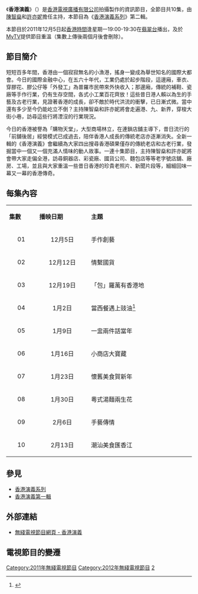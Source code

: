{{無綫節目
| 中文節目名=香港演義
| 英文節目名={{lang|en|Hong Kong Back Then (Sr.2)}}
| 圖片=[[File:Hong_Kong_Back_Then_(Sr.2).jpg|300px]]
| 翡翠台首播日期=2011年12月5日－2012年2月13日
| 翡翠台首播時間=逢星期一 19:00－19:30（連廣告）<br/>2011年12月26日暫停播映
| 監製=[[張嘉玲|張嘉玲]]
| 編導=
| 製作統籌=
| 助理編導=
| 編審=[[黃錦強|黃錦強]]
| 集數=10
| 類型=資訊
| 外景={{HKG}}
| 製作公司=[[香港|香港]][[電視廣播有限公司|電視廣播有限公司]]
| 主持=[[陳智燊|陳智燊]]、[[許亦妮|許亦妮]]
| 網頁=http://programme.tvb.com/lifestyle/hkbackthen2/
| 前集=[[香港演義_(第一輯)|香港演義第一輯]]（2011）
}}
《'''香港演義'''》（{{lang-en|'''Hong Kong Back Then (Sr.2)'''}}）是[[香港|香港]][[電視廣播有限公司|電視廣播有限公司]]拍攝製作的資訊節目，全節目共10集，由[[陳智燊|陳智燊]]和[[許亦妮|許亦妮]]擔任主持，本節目為《[[香港演義|香港演義系列]]》第二輯。

本節目於2011年12月5日起[[香港時間|香港時間]]逢星期一19:00-19:30在[[翡翠台|翡翠台]]播出，及於[[MyTV|MyTV]]提供節目重溫（集數上傳後兩個月後會刪除）。

==節目簡介==
短短百多年間，香港由一個寂寂無名的小漁港，搖身一變成為舉世知名的國際大都會。今日的國際金融中心，在五六十年代，工業仍處於起步階段，這邊廂，車衣、穿膠花、膠公仔等「外發工」為普羅市民帶來外快收入；那邊廂，傳統的補鞋、瓷廠等手作行業，仍有生存空間，各式小工業百花齊放！這些昔日港人賴以為生的手藝及古老行業，見證著香港的成長，卻不敵於時代洪流的衝擊，已日漸式微。當中還有多少至今仍能屹立不倒？主持陳智燊和許亦妮將會走遍港、九、新界，穿梭大街小巷，訪尋這些行將湮沒的行業現況。

今日的香港被譽為「購物天堂」，大型商場林立，在連鎖店舖主導下，昔日流行的「前舖後居」經營模式已成過去，陪伴香港人成長的傳統老店亦逐漸消失。全新一輯的《香港演義》會繼續為大家四出搜尋香港碩果僅存的傳統老店和古老行業，發掘當中一個又一個充滿人情味的動人故事。一連十集節目，主持陳智燊和許亦妮將會帶大家走偏全港，訪尋銅器店、彩瓷廠、國貨公司、麵包店等等老字號店舖、廠房、工場，並且與大家重溫一些昔日香港的珍貴老照片、新聞片段等，細細回味一幕又一幕的香港傳奇。

==每集內容==
{|class="wikitable" style="width:60%; font-size: 14px;"
|- style="background:cornflowerblue; color:white" align=center
|style="width:5%"|'''集數'''||style="width:10%"|'''播映日期'''||style="width:20%"|'''主題'''
|-
|align=center| 01 ||align=center| 12月5日 ||手作創藝 
|- style="background:mistyrose"
|align=center| 02 ||align=center| 12月12日 ||情繫國貨
|- 
|align=center| 03 ||align=center| 12月19日 ||「包」羅萬有香港地
|- style="background:mistyrose"
|align=center| 04 ||align=center| 1月2日 ||當西餐遇上豉油<ref>{{cite web |url=https://hongkongmoviedrama.blogspot.com/2012/01/2_114.html |title=【香港演義2 第四集】許亦妮 陳智燊 |date=2012-01-22}}</ref> 
|-
|align=center| 05 ||align=center| 1月9日 || 一盅兩件話當年
|- style="background:mistyrose"
|align=center| 06 ||align=center| 1月16日 ||小商店大寶藏
|-
|align=center| 07 ||align=center| 1月23日 ||懷舊美食賀新年
|- style="background:mistyrose"
|align=center| 08 ||align=center| 1月30日 ||粵式湯麵兩生花
|-
|align=center| 09 ||align=center| 2月6日 ||手藝傳情 
|- style="background:mistyrose"
|align=center| 10 ||align=center| 2月13日 ||潮汕美食匯香江 
|}

==參見==
*[[香港演義|香港演義系列]]
*[[香港演義_(第一輯)|香港演義第一輯]]

==外部連結==
*[http://programme.tvb.com/lifestyle/hkbackthen2 無綫電視節目網頁 - 香港演義]

==電視節目的變遷==
{{電視節目的變遷
|電視台={{HK}}[[電視廣播有限公司|無綫電視]][[翡翠台|翡翠台]]
|播放檔次=星期一 19:00-19:30 時段
|節目名稱=香港演義 (第二輯)<br/>(第1-3集)<br/>(2011.12.05 - 2011.12.19)
|上一節目=[[西湖_(無綫電視節目)|西湖]]<br/>(2011.10.17 - 2011.11.28)
|下一節目=2011兩岸大事回顧<br/>(2011.12.26)
|2節目名稱=香港演義 (第二輯)<br/>(第4-10集)<br/>(2012.01.02 - 2012.02.13)
|2上一節目=2011兩岸大事回顧<br/>(2011.12.26)
|2下一節目=[[黑龍江_(無綫電視節目)|黑龍江]]<br/>(2012.02.20 - 2012.03.26)
}}

[[Category:2011年無綫電視節目|Category:2011年無綫電視節目]]
[[Category:2012年無綫電視節目|Category:2012年無綫電視節目]]
[[Category:香港演義系列|2]]